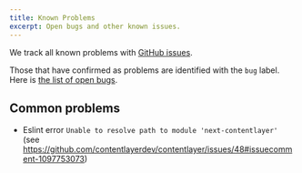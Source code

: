 ```yaml
---
title: Known Problems
excerpt: Open bugs and other known issues.
---
```


We track all known problems with [GitHub issues](https://github.com/contentlayerdev/contentlayer/issues).

Those that have confirmed as problems are identified with the `bug` label. Here is [the list of open bugs](https://github.com/contentlayerdev/contentlayer/issues?q=is%3Aissue+is%3Aopen+label%3Abug).

## Common problems

- Eslint error `Unable to resolve path to module 'next-contentlayer'` (see https://github.com/contentlayerdev/contentlayer/issues/48#issuecomment-1097753073)
